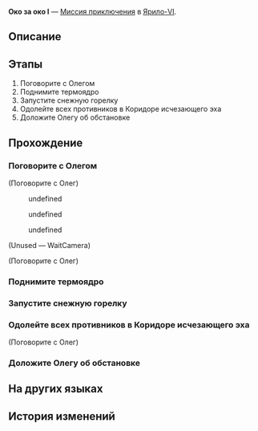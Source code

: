 {{Дополнить|Диалоги.}}
{{Миссия Инфобокс
|id              = 4071320
|Название        = 
|Изображение     = Миссия Освоения Око за око I.png
|Тип             = Миссия приключения
|События         = 
|Глава           = 
|Условия         = 
|Персонажи       = Олег; Первопроходец
|СтартЛокация    = Коридор исчезающего эха
|Мир             = Ярило-VI
|Локации         = Коридор исчезающего эха
|Предыдущая      = 
|Следующая       = 
|Награды         = 
}}
'''Око за око I''' — [[Миссия приключения]] в [[Ярило-VI]].

==Описание==
{{Описание|<!--официальное описание из Перекрёстка судеб-->}}

==Этапы==
# Поговорите с Олегом
# Поднимите термоядро
# Запустите снежную горелку
# Одолейте всех противников в Коридоре исчезающего эха
# Доложите Олегу об обстановке

==Прохождение==
{{Дополнить}}


===Поговорите с Олегом===
{{Описание миссии|локация=Коридор исчезающего эха|По приглашению Олега вы отправляетесь в Коридор исчезающего эха, чтобы принять участие в боевой операции по зачистке территории от монстров Фрагментума.<br />Поговорите с Олегом, чтобы узнать о текущей ситуации на поле боя.}}
{{Диалог Начало}}

;(Поговорите с Олег)
<!--Unknown TalkSentence: 407132001-->
<!--Unknown TalkSentence: 407132002-->
:{{Диалог|Стрелка}} undefined
:{{Диалог|Стрелка}} undefined
:{{Диалог|Стрелка}} undefined
<!--Unknown TalkSentence: 407132004-->
<!--Unknown TalkSentence: 407132009-->
<!--Unknown TalkSentence: 407132010-->
<!--Unknown TalkSentence: 407132011-->
<!--Unknown TalkSentence: 407132012-->
;(Unused &mdash; WaitCamera)


;(Поговорите с Олег)
<!--Unknown TalkSentence: 407132020-->
<!--Unknown TalkSentence: 407132021-->
{{Диалог Конец}}

===Поднимите термоядро===
{{Описание миссии|локация=Коридор исчезающего эха|Технологический отдел Среброгривых Стражей изобрёл вспомогательное боевое устройство под названием «снежная горелка».<br />Поднимите термоядро с земли и узнайте, что делать дальше.}}
{{Диалог Начало}}

{{Диалог Конец}}

===Запустите снежную горелку===
{{Описание миссии|локация=Коридор исчезающего эха|Технологический отдел Среброгривых Стражей изобрёл вспомогательное боевое устройство под названием «снежная горелка».<br />Поместите термоядро на основание горелки и активируйте устройство.}}
{{Диалог Начало}}

{{Диалог Конец}}

===Одолейте всех противников в Коридоре исчезающего эха===
{{Описание миссии|локация=Коридор исчезающего эха|Зачистите Коридор исчезающего эха от монстров Фрагментума}}
{{Диалог Начало}}


;(Поговорите с Олег)
<!--Unknown TalkSentence: 407132025-->
<!--Unknown TalkSentence: 407132026-->
<!--Unknown TalkSentence: 407132027-->
<!--Unknown TalkSentence: 407132028-->
<!--Unknown TalkSentence: 407132029-->
{{Диалог Конец}}

===Доложите Олегу об обстановке===
{{Описание миссии|локация=Коридор исчезающего эха|Вы очистили Коридор исчезающего эха от всех угроз.<br />Теперь сообщите Олегу о результатах.}}
{{Диалог Начало}}
{{Диалог Конец}}

==На других языках==
{{На других языках
|en   = An Eye for an Eye (I)
|zhs  = 以眼还眼•其一
|zht  = 以眼還眼•其一
|ja   = 目には目を・その1
|ko   = 눈에는 눈•1
|es   = Ojo por ojo I
|fr   = Œil pour œil (I)
|ru   = Око за око I
|th   = ตาต่อตาฟันต่อฟัน 1
|vi   = Ăn Miếng Trả Miếng-1
|de   = Auge um Auge (Teil 1)
|id   = Mata Ganti Mata (1)
|pt   = Olho Por Olho (I)
}}

==История изменений==
{{История изменений|2.7}}
